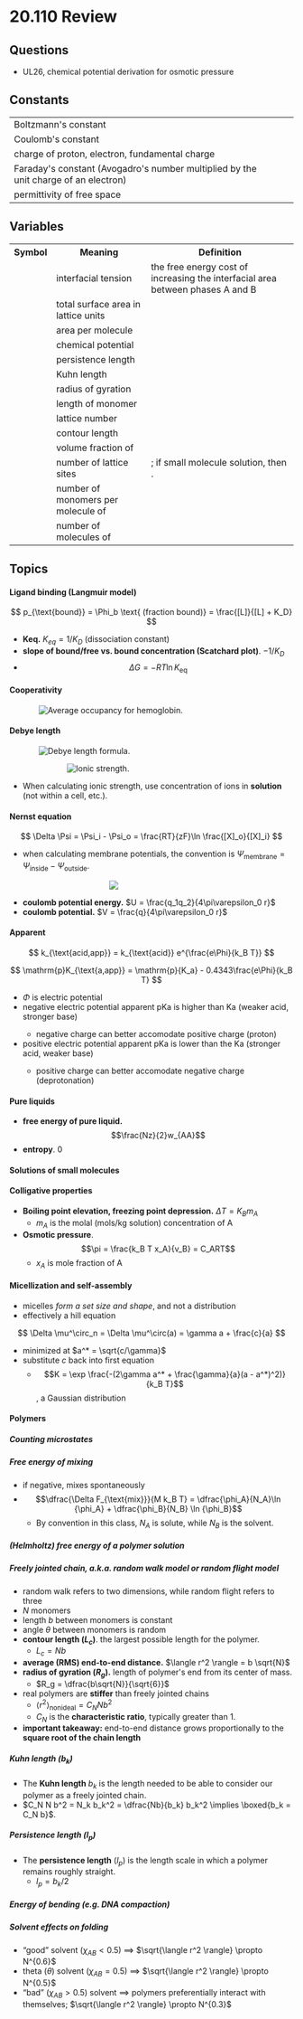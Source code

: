 # 20.110 Review

## Questions
- UL26, chemical potential derivation for osmotic pressure

## Constants

<table>
  <tr>
    <td>Boltzmann's constant</td>
    <td style="text-align: center;"><C chem="k_B" /></td>
    <td>
      <C chem="\pu{1.3807e−23 J/K}" />
    </td>
  </tr>
  <tr>
    <td>Coulomb's constant</td>
    <td style="text-align: center;"><C chem="k" /></td>
    <td>
      <C chem="\pu{8.9876e9 Nm^2/C}" />
    </td>
  </tr>
  <tr>
    <td>
      charge of proton, electron, fundamental charge</td>
    <td style="text-align: center;"><C chem="e" /></td>
    <td>
      <C chem="\pu{1.6e-19 C}" />
    </td>
  </tr>
  <tr>
    <td>
      Faraday's constant (Avogadro's number multiplied by the unit charge of an electron)
    </td>
    <td style="text-align: center;"><C chem="F" /></td>
    <td>
      <C chem="\pu{96485 C/mol}" />
    </td>
  </tr>
  <tr>
    <td>
      permittivity of free space
    </td>
    <td style="text-align: center;"><C chem="\varepsilon_0" /></td>
    <td>
      <C chem="\pu{8.85e-12 C^2/N mol}" />
    </td>
  </tr>
</table>

## Variables

<table>
  <tr>
    <th>Symbol</th>
    <th>Meaning</th>
    <th>Definition</th>
  </tr>

  <tr>
    <td style="text-align: center">
      <C chem="\gamma" />
    </td>
    <td>
      interfacial tension <T tag="L25" /> <T tag="dill, 15" />
    </td>
    <td>the free energy cost of increasing the interfacial area between phases A and B</td>
  </tr>

  <tr>
    <td style="text-align: center">
      <C chem="\mathcal{A}" />
    </td>
    <td>
      total surface area in lattice units <T tag="L25" /> <T tag="dill, 15" />
    </td>
    <td></td>
  </tr>

  <tr>
    <td style="text-align: center">
      <C chem="a" />
    </td>
    <td>
      area per molecule
    </td>
    <td></td>
  </tr>

  <tr>
    <td style="text-align: center">
      <C chem="\mu" />
    </td>
    <td>
      chemical potential
    </td>
    <td></td>
  </tr>

  <tr>
    <td style="text-align: center">
      <C chem="l_p" />
    </td>
    <td>
      persistence length
    </td>
    <td></td>
  </tr>

  <tr>
    <td style="text-align: center">
      <C chem="b_k" />
    </td>
    <td>
      Kuhn length
    </td>
    <td></td>
  </tr>

  <tr>
    <td style="text-align: center">
      <C chem="R_g" />
    </td>
    <td>
      radius of gyration
    </td>
    <td></td>
  </tr>

  <tr>
    <td style="text-align: center">
      <C chem="b" />
    </td>
    <td>
      length of monomer
    </td>
    <td></td>
  </tr>

  <tr>
    <td style="text-align: center">
      <C chem="z" />
    </td>
    <td>
      lattice number
    </td>
    <td></td>
  </tr>

  <tr>
    <td style="text-align: center">
      <C chem="L_c" />
    </td>
    <td>
      contour length
    </td>
    <td></td>
  </tr>

  <tr>
    <td style="text-align: center">
      <C chem="\phi_A" />
    </td>
    <td>
      volume fraction of <C chem="A" />
    </td>
    <td><C chem="\phi_A = \dfrac{N_A n_A}{M}" /></td>
  </tr>

  <tr>
    <td style="text-align: center">
      <C chem="M" />
    </td>
    <td>
      number of lattice sites
    </td>
    <td><C chem="M = N_A n_A + N_B n_B" />; if small molecule solution, then <C chem="M = n_A + n_B" />.</td>
  </tr>

  <tr>
    <td style="text-align: center">
      <C chem="N_A" />
    </td>
    <td>
      number of monomers per molecule of <C chem="A" />
    </td>
    <td></td>
  </tr>

  <tr>
    <td style="text-align: center">
      <C chem="n_A" />
    </td>
    <td>
      number of molecules of <C chem="A" />
    </td>
    <td></td>
  </tr>
</table>

## Topics

<Box>

#### Ligand binding (Langmuir model)

$$
p_{\text{bound}} = \Phi_b \text{ (fraction bound)} = \frac{[L]}{[L] + K_D}
$$

- **Keq.** $K_{eq} = 1 / K_D$ (dissociation constant)
- **slope of bound/free vs. bound concentration (Scatchard plot)**. $-1/K_D$
- $$\Delta G = -RT \ln K_{\text{eq}}$$

</Box>

<Box>

#### Cooperativity

<div style="width: 400px; margin: 0 auto;">

![Average occupancy for hemoglobin.](./assets/hemoglobin-avg-occupancy.png)

</div>

</Box>

<!-- -->

<Box>

#### Debye length <T tag="l27" />

<div style="width: 400px; margin: 0 auto;">

![Debye length formula.](./assets/debye.png)

</div>

<div style="width: 300px; margin: 0 auto;">

![Ionic strength.](./assets/ionic-strength.png)

</div>

- When calculating ionic strength, use concentration of ions in **solution** (not within a cell, etc.).

</Box>

<Box>

#### Nernst equation <T tag="L27" /> <T tag="dill, 22" />

$$
\Delta \Psi = \Psi_i - \Psi_o = \frac{RT}{zF}\ln \frac{[X]_o}{[X]_i}
$$

- when calculating membrane potentials, the convention is $\Psi_{\text{membrane}} = \Psi_{\text{inside}} - \Psi_{\text{outside}}$.

<div style="width: 150px; margin: 0 auto;">

![](./assets/exponential-form-nernst.png)

</div>

- **coulomb potential energy.** $U = \frac{q_1q_2}{4\pi\varepsilon_0 r}$
- **coulomb potential.** $V = \frac{q}{4\pi\varepsilon_0 r}$

</Box>

<!-- -->

<Box>

#### Apparent <PKA /> <T tag="L28" />

$$
k_{\text{acid,app}} = k_{\text{acid}} e^{\frac{e\Phi}{k_B T}}
$$

$$
\mathrm{p}K_{\text{a,app}} = \mathrm{p}{K_a} - 0.4343\frac{e\Phi}{k_B T}
$$

- $\Phi$ is electric potential
- negative electric potential <RA /> apparent pKa is higher than Ka (weaker acid, stronger base)
  - negative charge can better accomodate positive charge (proton)
- positive electric potential <RA /> apparent pKa is lower than the Ka (stronger acid, weaker base)
  - positive charge can better accomodate negative charge (deprotonation)

</Box>

<!-- -->

<Box>

#### Pure liquids
- **free energy of pure liquid.** $$\frac{Nz}{2}w_{AA}$$
- **entropy**. 0

</Box>

<Box>

#### Solutions of small molecules


</Box>

<Box>

#### Colligative properties

- **Boiling point elevation, freezing point depression.** $\Delta T = K_B m_A$
  - $m_A$ is the molal (mols/kg solution) concentration of A
- **Osmotic pressure**. $$\pi = \frac{k_B T x_A}{v_B} = C_ART$$
  - $x_A$ is mole fraction of A

</Box>

<Box>

#### Micellization and self-assembly <T tag="L30" /> <T tag="dill, 28; 570" />

- micelles _form a set size and shape_, and not a distribution
- effectively a hill equation

$$
\Delta \mu^\circ_n = \Delta \mu^\circ(a) = \gamma a + \frac{c}{a}
$$
- minimized at $a^* = \sqrt{c/\gamma}$
- substitute $c$ back into first equation
  - $$K = \exp \frac{-(2\gamma a^* + \frac{\gamma}{a}(a - a^*)^2)}{k_B T}$$, a Gaussian distribution

</Box>

<Box>

#### Polymers

##### Counting microstates <T tag="L31" />

##### Free energy of mixing <T tag="L31" />

- if negative, mixes spontaneously
- $$\dfrac{\Delta F_{\text{mix}}}{M k_B T} = \dfrac{\phi_A}{N_A}\ln {\phi_A} + \dfrac{\phi_B}{N_B} \ln {\phi_B}$$
  - By convention in this class, $N_A$ is solute, while $N_B$ is the solvent.

##### (Helmholtz) free energy of a polymer solution <T tag="L31" />

##### Freely jointed chain, a.k.a. random walk model or random flight model <T tag="L32" />
- random walk refers to two dimensions, while random flight refers to three <T tag="dill, 33" />
- $N$ monomers
- length $b$ between monomers is constant
- angle $\theta$ between monomers is random
- **contour length ($L_c$)**. the largest possible length for the polymer.
  - $L_c = Nb$
- **average (RMS) end-to-end distance.** $\langle r^2 \rangle = b \sqrt{N}$
- **radius of gyration ($R_g$).** length of polymer's end from its center of mass.
  - $R_g = \dfrac{b\sqrt{N}}{\sqrt{6}}$
- real polymers are **stiffer** than freely jointed chains
  - ${\langle r^2 \rangle}_{\mathrm{nonideal}} = C_NNb^2$
  - $C_N$ is the **characteristic ratio**, typically greater than 1.
- **important takeaway:** end-to-end distance grows proportionally to the **square root of the chain length**

##### Kuhn length ($b_k$) <T tag="L32" />
- The **Kuhn length** $b_k$ is the length needed to be able to consider our polymer as a freely jointed chain.
- $C_N N b^2 = N_k b_k^2 = \dfrac{Nb}{b_k} b_k^2 \implies \boxed{b_k = C_N b}$.

##### Persistence length ($l_p$) <T tag="L32" />
- The **persistence length** ($l_p$) is the length scale in which a polymer remains roughly straight.
  - $l_p = b_k / 2$

##### Energy of bending (e.g. DNA compaction) <T tag="L33" />

##### Solvent effects on folding <T tag="L33" />

- &ldquo;good&rdquo; solvent ($\chi_{AB} < 0.5$) $\implies$ $\sqrt{\langle r^2 \rangle} \propto N^{0.6}$
- theta ($\theta$) solvent ($\chi_{AB} = 0.5$) $\implies$ $\sqrt{\langle r^2 \rangle} \propto N^{0.5}$
- &ldquo;bad&rdquo; ($\chi_{AB} > 0.5$) solvent $\implies$ polymers preferentially interact with themselves; $\sqrt{\langle r^2 \rangle} \propto N^{0.3}$

</Box>